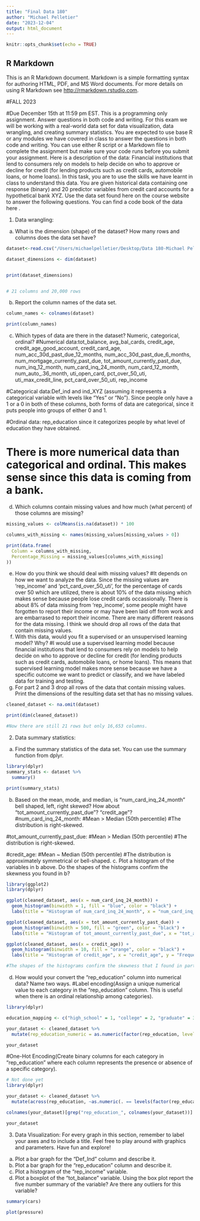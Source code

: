```yaml
---
title: "Final Data 180"
author: "Michael Pelletier"
date: "2023-12-04"
output: html_document
---
```


```r
knitr::opts_chunk$set(echo = TRUE)
```

## R Markdown

This is an R Markdown document. Markdown is a simple formatting syntax for authoring HTML, PDF, and MS Word documents. For more details on using R Markdown see <http://rmarkdown.rstudio.com>.

#FALL 2023

#Due December 15th at 11:59 pm EST.
This is a programming only assignment. Answer questions in both code and writing. 
For this exam we will be working with a real-world data set for data visualization, data wrangling, and creating summary statistics. You are expected to use base R or any modules we have covered in class to answer the questions in both code and writing. You can use either R script or a Markdown file to complete the assignment but make sure your code runs before you submit your assignment. 
Here is a description of the data: Financial institutions that lend to consumers rely on models to help decide on who to approve or decline for credit (for lending products such as credit cards, automobile loans, or home loans). In this task, you are to use the skills we have learnt in class to understand this data. You are given historical data containing one response (binary) and 20 predictor variables from credit card accounts for a hypothetical bank XYZ.
Use the data set found here on the course website to answer the following questions. You can find a code book of the data here . 

1.	Data wrangling:
a.	What is the dimension (shape) of the dataset?  How many rows and columns does the data set have?
```r
dataset<-read.csv("/Users/michaelpelletier/Desktop/Data 180-Michael Pelletier version2 /DATA-180-Michael-Pelletier/Final/loan_default_data_set.csv",header=T)

dataset_dimensions <- dim(dataset)


print(dataset_dimensions)


# 21 columns and 20,000 rows

```
b.	Report the column names of the data set.
```r
column_names <- colnames(dataset)

print(column_names)

```

c.	Which types of data are there in the dataset? Numeric, categorical, ordinal?
#Numerical data:tot_balance, avg_bal_cards, credit_age, credit_age_good_account, credit_card_age, num_acc_30d_past_due_12_months, num_acc_30d_past_due_6_months, num_mortgage_currently_past_due, tot_amount_currently_past_due, num_inq_12_month, num_card_inq_24_month, num_card_12_month, num_auto_.36_month, uti_open_card, pct_over_50_uti, uti_max_credit_line, pct_card_over_50_uti, rep_income

#Categorical data:Def_ind and ind_XYZ (assuming it represents a categorical variable with levels like "Yes" or "No"). Since people only have a 1 or a 0 in both of these columns, both forms of data are categorical, since it puts people into groups of either 0 and 1. 

#Ordinal data: rep_education since it categorizes people by what level of education they have obtained. 

# There is more numerical data than categorical and ordinal. This makes sense since this data is coming from a bank. 
d.	Which columns contain missing values and how much (what percent) of those columns are missing?
```r
missing_values <- colMeans(is.na(dataset)) * 100

columns_with_missing <- names(missing_values[missing_values > 0])

print(data.frame(
  Column = columns_with_missing,
  Percentage_Missing = missing_values[columns_with_missing]
))


```
e.	How do you think we should deal with missing values? 
#It depends on how we want to analyze the data. Since the missing values are 'rep_income' and 'pct_card_over_50_uti', for the percentage of cards over 50 which are utilized, there is about 10% of the data missing which makes sense because people lose credit cards occassionally. There is about 8% of data missing from 'rep_income', some people might have forgotten to report their income or may have been laid off from work and are embarrased to report their income. There are many different reasons for the data missing. I think we should drop all rows of the data that contain missing values.
f.	With this data, would you fit a supervised or an unsupervised learning model? Why? 
#I would use a supervised learning model because financial institutions that lend to consumers rely on models to help decide on who to approve or decline for credit (for lending products such as credit cards, automobile loans, or home loans). This means that supervised learning model makes more sense because we have a specific outcome we want to predict or classify, and we have labeled data for training and testing. 
g.	For part 2 and 3 drop all rows of the data that contain missing values. Print the dimensions of the resulting data set that has no missing values.
```r
cleaned_dataset <- na.omit(dataset)

print(dim(cleaned_dataset))

#Now there are still 21 rows but only 16,653 columns.

```



2.	Data summary statistics:
a.	Find the summary statistics of the data set. You can use the summary function from dplyr. 
```r
library(dplyr)
summary_stats <- dataset %>%
  summary()

print(summary_stats)


```
b.	Based on the mean, mode, and median, is “num_card_inq_24_month” bell shaped, left, right skewed? How about “tot_amount_currently_past_due”? “credit_age”? 
#num_card_inq_24_month:
#Mean > Median (50th percentile)
#The distribution is right-skewed.

#tot_amount_currently_past_due:
#Mean > Median (50th percentile)
#The distribution is right-skewed.

#credit_age:
#Mean ~ Median (50th percentile)
#The distribution is approximately symmetrical or bell-shaped.
c.	Plot a histogram of the variables in b above. Do the shapes of the histograms confirm the skewness you found in b?
```r
library(ggplot2)
library(dplyr)

ggplot(cleaned_dataset, aes(x = num_card_inq_24_month)) +
  geom_histogram(binwidth = 1, fill = "blue", color = "black") +
  labs(title = "Histogram of num_card_inq_24_month", x = "num_card_inq_24_month", y = "Frequency")

ggplot(cleaned_dataset, aes(x = tot_amount_currently_past_due)) +
  geom_histogram(binwidth = 500, fill = "green", color = "black") +
  labs(title = "Histogram of tot_amount_currently_past_due", x = "tot_amount_currently_past_due", y = "Frequency")

ggplot(cleaned_dataset, aes(x = credit_age)) +
  geom_histogram(binwidth = 10, fill = "orange", color = "black") +
  labs(title = "Histogram of credit_age", x = "credit_age", y = "Frequency")

#The shapes of the histograms confirm the skewness that I found in part b.

```
d.	How would your convert the “rep_education” column into numerical data? Name two ways. 
#Label encoding(Assign a unique numerical value to each category in the "rep_education" column. This is useful when there is an ordinal relationship among categories).
```r
library(dplyr)

education_mapping <- c("high_school" = 1, "college" = 2, "graduate" = 3)

your_dataset <- cleaned_dataset %>%
  mutate(rep_education_numeric = as.numeric(factor(rep_education, levels = names(education_mapping), labels = education_mapping)))

your_dataset

```
#One-Hot Encoding(Create binary columns for each category in "rep_education" where each column represents the presence or absence of a specific category).
```r
# Not done yet
library(dplyr)

your_dataset <- cleaned_dataset %>%
  mutate(across(rep_education, ~as.numeric(. == levels(factor(rep_education)))))

colnames(your_dataset)[grep("rep_education_", colnames(your_dataset))] <- levels(factor(your_dataset$rep_education))

your_dataset


```

3.	Data Visualization:
For every graph in this section, remember to label your axes and to include a title. Feel free to play around with graphics and parameters. Have fun and explore!
a.	Plot a bar graph for the “Def_Ind” column and describe it. 
b.	Plot a bar graph for the “rep_education" column and describe it. 
c.	Plot a histogram of the “rep_income” variable.
d.	Plot a boxplot of the “tot_balance” variable. Using the box plot report the five number summary of the variable? Are there any outliers for this variable? 


```r
summary(cars)
```



```r
plot(pressure)
```


